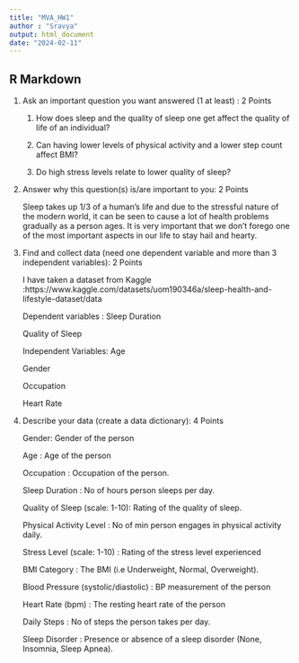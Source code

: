 ---
title: "MVA_HW1"
author : "Sravya"
output: html_document
date: "2024-02-11"
---

## R Markdown

1. Ask an important question you want answered (1 at least) : 2 Points


      1. How does sleep and the quality of sleep one get affect the quality of life of an individual?

      2. Can having lower levels of physical activity and a lower step count affect BMI?
      
      3. Do high stress levels relate to lower quality of sleep?

2. Answer why this question(s) is/are important to you: 2 Points

      Sleep takes up 1/3 of a human's life and due to the stressful nature of the modern world, it can be seen to cause a lot of health problems gradually as a person ages. It is very important that we don't forego one of the most important aspects in our life to stay hail and hearty.

3. Find and collect data (need one dependent variable and more than 3 independent variables): 2 Points

    I have taken a dataset from Kaggle :https://www.kaggle.com/datasets/uom190346a/sleep-health-and-lifestyle-dataset/data 
    
    Dependent variables :
    Sleep Duration
    
    Quality of Sleep
    
    Independent Variables: 
    Age
    
    Gender
    
    Occupation
    
    Heart Rate

4. Describe your data (create a data dictionary): 4 Points

    Gender: Gender of the person 
    
    Age : Age of the person
    
    Occupation : Occupation of the person.
    
    Sleep Duration : No of hours person sleeps per day.
    
    Quality of Sleep (scale: 1-10): Rating of the quality of sleep.
    
    Physical Activity Level : No of min person engages in physical activity daily.
    
    Stress Level (scale: 1-10) : Rating of the stress level experienced
    
    BMI Category : The BMI (i.e Underweight, Normal, Overweight).
    
    Blood Pressure (systolic/diastolic) : BP measurement of the person 
    
    Heart Rate (bpm) : The resting heart rate of the person
    
    Daily Steps : No of steps the person takes per day.
    
    Sleep Disorder : Presence or absence of a sleep disorder (None, Insomnia, Sleep Apnea).
    
